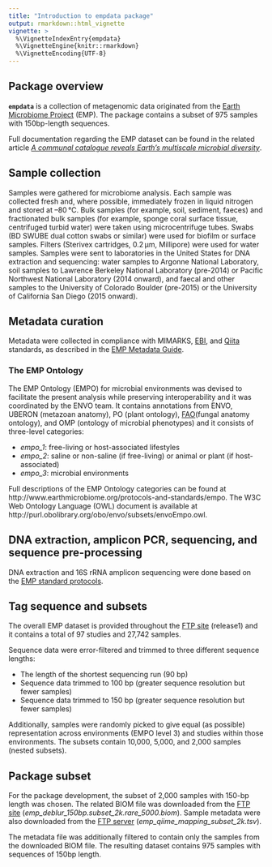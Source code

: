 ```yaml
---
title: "Introduction to empdata package"
output: rmarkdown::html_vignette
vignette: >
  %\VignetteIndexEntry{empdata}
  %\VignetteEngine{knitr::rmarkdown}
  %\VignetteEncoding{UTF-8}
---
```


<!-- # ```{r, include = FALSE} -->
<!-- # knitr::opts_chunk$set( -->
<!-- #   collapse = TRUE, -->
<!-- #   comment = "#>" -->
<!-- # ) -->
<!-- # ``` -->

## Package overview

**`empdata`** is a collection of metagenomic data originated from the [Earth Microbiome Project](https://www.earthmicrobiome.org/) (EMP). The package contains a subset of 975 samples with 150bp-length sequences. 

Full documentation regarding the EMP dataset can be found in the related article *[A communal catalogue reveals Earth’s multiscale microbial diversity](https://doi.org/10.1038/nature24621)*.

## Sample collection

Samples were gathered for microbiome analysis. 
Each sample was collected fresh and, where possible, immediately frozen in liquid nitrogen and stored at –80 °C. 
Bulk samples (for example, soil, sediment, faeces) and fractionated bulk samples (for example, sponge coral surface tissue, centrifuged turbid water) were taken using microcentrifuge tubes. 
Swabs (BD SWUBE dual cotton swabs or similar) were used for biofilm or surface samples. 
Filters (Sterivex cartridges, 0.2 μm, Millipore) were used for water samples. 
Samples were sent to laboratories in the United States for DNA extraction and sequencing: 
water samples to Argonne National Laboratory, 
soil samples to Lawrence Berkeley National Laboratory (pre-2014) or Pacific Northwest National Laboratory (2014 onward), 
and faecal and other samples to the University of Colorado Boulder (pre-2015) or the University of California San Diego (2015 onward).

## Metadata curation

Metadata were collected in compliance with MIMARKS, [EBI](https://www.ebi.ac.uk/ena), and [Qiita](http://qiita.microbio.me) standards, as described in the [EMP Metadata Guide](http://www.earthmicrobiome.org/protocols-and-standards/metadata-guide). 

### The EMP Ontology

The EMP Ontology (EMPO) for microbial environments was devised to facilitate the present analysis while preserving interoperability and it was coordinated by the ENVO team.
It contains annotations from ENVO, UBERON (metazoan anatomy), PO (plant ontology), [FAO](http://purl.obolibrary.org/obo/fao.owl)(fungal anatomy ontology), and OMP (ontology of microbial phenotypes)
and it consists of three-level categories:

- *empo_1*: free-living or host-associated lifestyles
- *empo_2*: saline or non-saline (if free-living) or animal or plant (if host-associated) 
- *empo_3*: microbial environments

Full descriptions of the EMP Ontology categories can be found at http://www.earthmicrobiome.org/protocols-and-standards/empo. 
The W3C Web Ontology Language (OWL) document is available at http://purl.obolibrary.org/obo/envo/subsets/envoEmpo.owl. 

## DNA extraction, amplicon PCR, sequencing, and sequence pre-processing

DNA extraction and 16S rRNA amplicon sequencing were done based on the [EMP standard protocols](http://www.earthmicrobiome.org/protocols-and-standards/16s).

## Tag sequence and subsets

The overall EMP dataset is provided throughout the [FTP site](ftp://ftp.microbio.me/emp/release1/) (release1) and it contains a total of 97 studies and 27,742 samples.

Sequence data were error-filtered and trimmed to three different sequence lengths:

- The length of the shortest sequencing run (90 bp)
- Sequence data trimmed to 100 bp (greater sequence resolution but fewer samples)
- Sequence data trimmed to 150 bp (greater sequence resolution but fewer samples)

Additionally, samples were randomly picked to give equal (as possible) representation across environments (EMPO level 3) and studies within those environments. 
The subsets contain 10,000, 5,000, and 2,000 samples (nested subsets). 

## Package subset

For the package development, the subset of 2,000 samples with 150-bp length was chosen. 
The related BIOM file was downloaded from the [FTP site](ftp://ftp.microbio.me/emp/release1/otu_tables/deblur/) (*emp_deblur_150bp.subset_2k.rare_5000.biom*).
Sample metadata were also downloaded from the [FTP server](ftp://ftp.microbio.me/emp/release1/mapping_files/) (*emp_qiime_mapping_subset_2k.tsv*). 

The metadata file was additionally filtered to contain only the samples from the downloaded BIOM file. 
The resulting dataset contains 975 samples with sequences of 150bp length.
